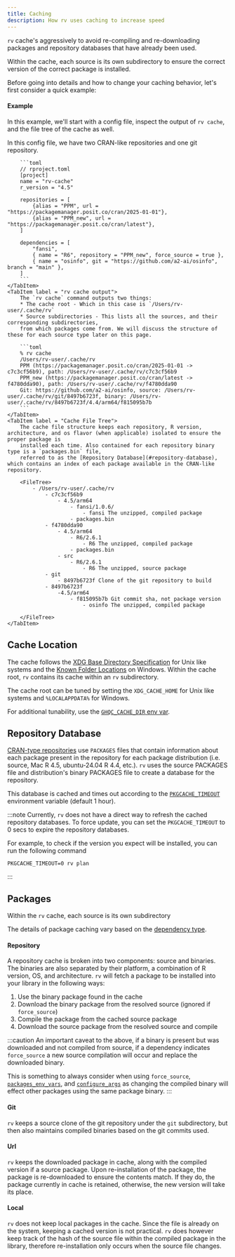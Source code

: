 ```yaml
---
title: Caching
description: How rv uses caching to increase speed
---
```



`rv` cache's aggressively to avoid re-compiling and re-downloading packages and repository databases that have already been used.

Within the cache, each source is its own subdirectory to ensure the correct version of the correct package is installed. 

Before going into details and how to change your caching behavior, let's first consider a quick example:

#### Example

In this example, we'll start with a config file, inspect the output of `rv cache`, and the file tree of the cache as well.

<Tabs>
    <TabItem label = "Config File">
        In this config file, we have two CRAN-like repositories and one git repository.

        ```toml
        // rproject.toml
        [project]
        name = "rv-cache"
        r_version = "4.5"

        repositories = [
            {alias = "PPM", url = "https://packagemanager.posit.co/cran/2025-01-01"},
            {alias = "PPM_new", url = "https://packagemanager.posit.co/cran/latest"},
        ]

        dependencies = [
            "fansi",
            { name = "R6", repository = "PPM_new", force_source = true },
            { name = "osinfo", git = "https://github.com/a2-ai/osinfo", branch = "main" },
        ]
        ```
    </TabItem>
    <TabItem label = "rv cache output">
        The `rv cache` command outputs two things:
        * The cache root - Which in this case is `/Users/rv-user/.cache/rv`
        * Source subdirectories - This lists all the sources, and their corresponding subdirectories, 
        from which packages come from. We will discuss the structure of these for each source type later on this page.

        ```toml
        % rv cache
        /Users/rv-user/.cache/rv
        PPM (https://packagemanager.posit.co/cran/2025-01-01 -> c7c3cf56b9), path: /Users/rv-user/.cache/rv/c7c3cf56b9
        PPM_new (https://packagemanager.posit.co/cran/latest -> f4780dda90), path: /Users/rv-user/.cache/rv/f4780dda90
        Git: https://github.com/a2-ai/osinfo, source: /Users/rv-user/.cache/rv/git/8497b6723f, binary: /Users/rv-user/.cache/rv/8497b6723f/4.4/arm64/f815095b7b
        ```
    </TabItem>
    <TabItem label = "Cache File Tree">
        The cache file structure keeps each repository, R version, architecture, and os flavor (when applicable) isolated to ensure the proper package is 
        installed each time. Also contained for each repository binary type is a `packages.bin` file, 
        referred to as the [Repository Database](#repository-database), which contains an index of each package available in the CRAN-like repository.

        <FileTree>
            - /Users/rv-user/.cache/rv
                - c7c3cf56b9
                    - 4.5/arm64
                        - fansi/1.0.6/
                            - fansi The unzipped, compiled package
                        - packages.bin
                - f4780dda90
                    - 4.5/arm64
                        - R6/2.6.1
                            - R6 The unzipped, compiled package
                        - packages.bin
                    - src
                        - R6/2.6.1
                            - R6 The unzipped, source package
                - git
                    - 8497b6723f Clone of the git repository to build
                - 8497b6723f
                    -4.5/arm64
                        - f815095b7b Git commit sha, not package version
                            - osinfo The unzipped, compiled package

        </FileTree>
    </TabItem>
</Tabs>

## Cache Location
The cache follows the [XDG Base Directory Specification](https://specifications.freedesktop.org/basedir-spec/latest/) for Unix like systems 
and the [Known Folder Locations](https://learn.microsoft.com/en-us/windows/win32/shell/known-folders) on Windows.
Within the cache root, `rv` contains its cache within an `rv` subdirectory.

The cache root can be tuned by setting the `XDG_CACHE_HOME` for Unix like systems and `%LOCALAPPDATA%` for Windows.

For additional tunability, use the [`GHQC_CACHE_DIR` env var](../../reference/env_vars/#RV_CACHE_DIR).

## Repository Database

[CRAN-type repositories](https://cran.r-project.org/doc/manuals/R-admin.html#Setting-up-a-package-repository-1) use `PACKAGES` files that contain information about each package present in the repository for each package distribution 
(i.e. source, Mac R 4.5, ubuntu-24.04 R 4.4, etc.). `rv` uses the source PACKAGES file and distribution's binary PACKAGES file
to create a database for the repository.

This database is cached and times out according to the [`PKGCACHE_TIMEOUT`](../../reference/env_vars) environment variable (default 1 hour). 

:::note
Currently, `rv` does not have a direct way to refresh the cached repository databases. 
To force update, you can set the `PKGCACHE_TIMEOUT` to 0 secs to expire the repository databases.

For example, to check if the version you expect will be installed, you can run the following command
```shell
PKGCACHE_TIMEOUT=0 rv plan
```
:::

## Packages

Within the `rv` cache, each source is its own subdirectory 

The details of package caching vary based on the [dependency type](../../config/dependencies).

#### Repository

A repository cache is broken into two components: source and binaries. The binaries are also separated by their platform, 
a combination of R version, OS, and architecture. `rv` will fetch a package to be installed into your library in the following ways:

1. Use the binary package found in the cache
2. Download the binary package from the resolved source (ignored if `force_source`)
3. Compile the package from the cached source package
4. Download the source package from the resolved source and compile

:::caution
An important caveat to the above, if a binary is present but was downloaded and not compiled from source, if a dependency indicates `force_source`
a new source compilation will occur and replace the downloaded binary. 

This is something to always consider when using `force_source`, [`packages_env_vars`](../../config/packages_env_vars), and [`configure_args`](../../config/configure_args)
as changing the compiled binary will effect other packages using the same package binary. 
:::

#### Git

`rv` keeps a source clone of the git repository under the `git` subdirectory, but then also maintains compiled binaries based on the git commits used.

#### Url

`rv` keeps the downloaded package in cache, along with the compiled version if a source package. Upon re-installation of the package,
the package is re-downloaded to ensure the contents match. If they do, the package currently in cache is retained, otherwise, the new version will take its place.

#### Local

`rv` does not keep local packages in the cache. Since the file is already on the system, keeping a cached version is not practical. `rv` does however keep track 
of the hash of the source file within the compiled package in the library, therefore re-installation only occurs when the source file changes.


